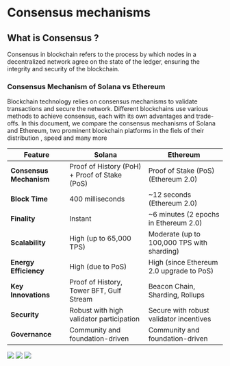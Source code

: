# Consensus mechanisms

## What is Consensus ?

Consensus in blockchain refers to the process by which nodes in a decentralized network agree on the state of the ledger, ensuring the integrity and security of the blockchain.

### Consensus Mechanism of Solana vs Ethereum

Blockchain technology relies on consensus mechanisms to validate transactions and secure the network. Different blockchains use various methods to achieve consensus, each with its own advantages and trade-offs. In this document, we compare the consensus mechanisms of Solana and Ethereum, two prominent blockchain platforms in the fiels of their distribution , speed and many more

| Feature                 | Solana                                        | Ethereum                                   |
| ----------------------- | --------------------------------------------- | ------------------------------------------ |
| **Consensus Mechanism** | Proof of History (PoH) + Proof of Stake (PoS) | Proof of Stake (PoS) (Ethereum 2.0)        |
| **Block Time**          | 400 milliseconds                              | ~12 seconds (Ethereum 2.0)                 |
| **Finality**            | Instant                                       | ~6 minutes (2 epochs in Ethereum 2.0)      |
| **Scalability**         | High (up to 65,000 TPS)                       | Moderate (up to 100,000 TPS with sharding) |
| **Energy Efficiency**   | High (due to PoS)                             | High (since Ethereum 2.0 upgrade to PoS)   |
| **Key Innovations**     | Proof of History, Tower BFT, Gulf Stream      | Beacon Chain, Sharding, Rollups            |
| **Security**            | Robust with high validator participation      | Secure with robust validator incentives    |
| **Governance**          | Community and foundation-driven               | Community and foundation-driven            |

![](public/images/time.jpeg)
![](public/images/transaction.jpeg)
![](public/images/energy.jpeg)
